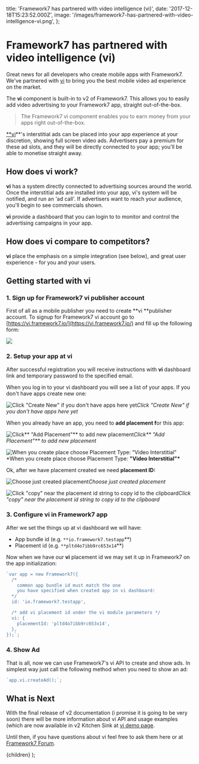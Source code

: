   title: 'Framework7 has partnered with video intelligence (vi)',
  date: '2017-12-18T15:23:52.000Z',
  image: '/images/framework7-has-partnered-with-video-intelligence-vi.png',
};

# Framework7 has partnered with video intelligence (vi)

Great news for all developers who create mobile apps with Framework7. We've partnered with [vi](https://vi.ai) to bring you the best mobile video ad experience on the market.

The **vi** component is built-in to v2 of Framework7. This allows you to easily add video advertising to your Framework7 app, straight out-of-the-box.

> The Framework7 vi component enables you to earn money from your apps right out-of-the-box.

[\*\*vi](https://vi.ai)\*\*'s interstitial ads can be placed into your app experience at your discretion, showing full screen video ads. Advertisers pay a premium for these ad slots, and they will be directly connected to your app; you'll be able to monetise straight away.

## How does vi work?

**vi** has a system directly connected to advertising sources around the world. Once the interstitial ads are installed into your app, vi's system will be notified, and run an 'ad call'. If advertisers want to reach your audience, you'll begin to see commercials shown.

**vi** provide a dashboard that you can login to to monitor and control the advertising campaigns in your app.

## How does vi compare to competitors?

**vi** place the emphasis on a simple integration (see below), and great user experience - for you and your users.

## Getting started with vi

### 1. Sign up for Framework7 vi publisher account

First of all as a mobile publisher you need to create **vi **publisher account. To signup for Framework7 vi account go to [https://vi.framework7.io/](https://vi.framework7.io/) and fill up the following form:

![](/images/framework7-has-partnered-with-video-intelligence-vi-0.png)

### 2. Setup your app at vi

After successful registration you will receive instructions with **vi** dashboard link and temporary password to the specified email.

When you log in to your vi dashboard you will see a list of your apps. If you don't have apps create new one:

![Click "Create New" if you don't have apps here yet](/images/framework7-has-partnered-with-video-intelligence-vi-1.png)_Click "Create New" if you don't have apps here yet_

When you already have an app, you need to **add placement f**or this app:

![Click** "Add Placement"** to add new placement](/images/framework7-has-partnered-with-video-intelligence-vi-2.png)_Click** "Add Placement"** to add new placement_

![When you create place choose Placement Type: **"Video Interstitial"**](/images/framework7-has-partnered-with-video-intelligence-vi-3.png)\*When you create place choose Placement Type: **"Video Interstitial"\***

Ok, after we have placement created we need **placement ID:**

![Choose just created placement](/images/framework7-has-partnered-with-video-intelligence-vi-4.png)_Choose just created placement_

![Click "copy" near the placement id string to copy id to the clipboard](/images/framework7-has-partnered-with-video-intelligence-vi-5.png)_Click "copy" near the placement id string to copy id to the clipboard_

### 3. Configure vi in Framework7 app

After we set the things up at vi dashboard we will have:

- App bundle id (e.g. `**io.framework7.testapp`\*\*)
- Placement id (e.g. `**pltd4o7ibb9rc653x14`\*\*)

Now when we have our **vi** placement id we may set it up in Framework7 on the app initialization:

```js
`var app = new Framework7({
  /*
    common app bundle id must match the one
    you have specified when created app in vi dashboard:
  */
  id: 'io.framework7.testapp',

  /* add vi placement id under the vi module parameters */
  vi: {
    placementId: 'pltd4o7ibb9rc653x14',
  },
});`;
```

### 4. Show Ad

That is all, now we can use Framework7's vi API to create and show ads. In simplest way just call the following method when you need to show an ad:

```js
`app.vi.createAd();`;
```

## What is Next

With the final release of v2 documentation (i promise it is going to be very soon) there will be more information about vi API and usage examples (which are now available in v2 Kitchen Sink at [vi demo page](https://github.com/framework7io/framework7/blob/master/kitchen-sink/pages/vi.html).

Until then, if you have questions about vi feel free to ask them here or at [Framework7 Forum](https://forum.framework7.io).

  <PostLayout meta={meta}>{children}</PostLayout>
);
